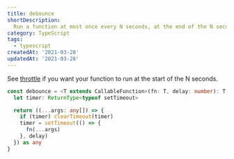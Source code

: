 ```yaml
---
title: debounce
shortDescription:
  Run a function at most once every N seconds, at the end of the N seconds.
category: TypeScript
tags:
  - typescript
createdAt: '2021-03-28'
updatedAt: '2021-03-28'
---
```


See [throttle](/snippets/throttle) if you want your function to run at the start
of the N seconds.

```typescript
const debounce = <T extends CallableFunction>(fn: T, delay: number): T => {
  let timer: ReturnType<typeof setTimeout>

  return ((...args: any[]) => {
    if (timer) clearTimeout(timer)
    timer = setTimeout(() => {
      fn(...args)
    }, delay)
  }) as any
}
```
